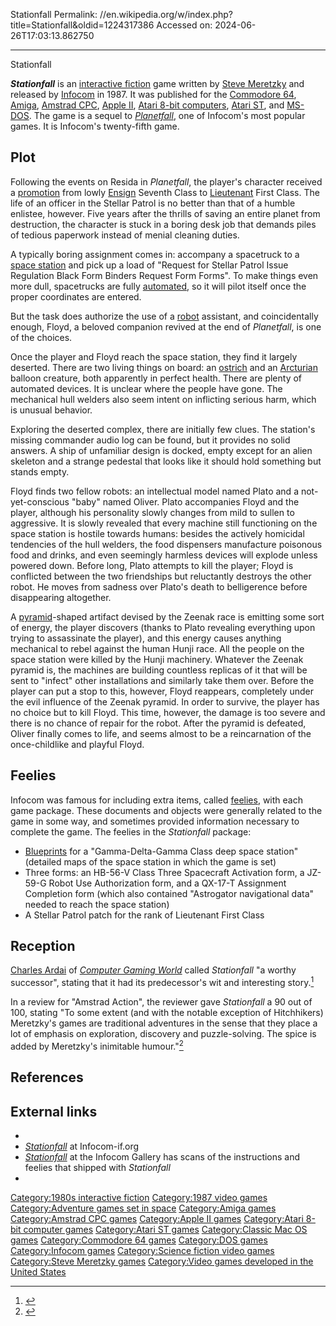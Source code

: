 Stationfall
Permalink: //en.wikipedia.org/w/index.php?title=Stationfall&oldid=1224317386
Accessed on: 2024-06-26T17:03:13.862750



------
Stationfall
{{Infobox video game
|title     = Stationfall
|image     = Stationfall box art.jpg
|caption   = Cover art
|developer = [[Infocom]]
|publisher = Infocom
|designer  = [[Steve Meretzky]]
|engine    = [[Z-machine]]
|released  = April 30, 1987
|genre     = [[Adventure game | Adventure]], [[Interactive fiction]]
|modes     = [[Single-player video game|Single-player]]
|platforms = [[Amiga]], [[Amstrad CPC]], [[Apple II]], [[Atari 8-bit]], [[Atari ST]], [[Commodore 64]], [[MS-DOS]], [[Mac (computer)|Mac]]
}}

'''''Stationfall''''' is an [[interactive fiction]] game written by [[Steve Meretzky]] and released by [[Infocom]] in 1987. It was published for the [[Commodore 64]], [[Amiga]], [[Amstrad CPC]], [[Apple II]], [[Atari 8-bit computers]], [[Atari ST]], and [[MS-DOS]]. The game is a sequel to ''[[Planetfall]]'', one of Infocom's most popular games. It is Infocom's twenty-fifth game.

==Plot==
Following the events on Resida in ''Planetfall'', the player's character received a [[promotion (rank)|promotion]] from lowly [[Ensign (rank)|Ensign]] Seventh Class to [[Lieutenant]] First Class. The life of an officer in the Stellar Patrol is no better than that of a humble enlistee, however. Five years after the thrills of saving an entire planet from destruction, the character is stuck in a boring desk job that demands piles of tedious paperwork instead of menial cleaning duties.

A typically boring assignment comes in: accompany a spacetruck to a [[space station]] and pick up a load of "Request for Stellar Patrol Issue Regulation Black Form Binders Request Form Forms". To make things even more dull, spacetrucks are fully [[automated]], so it will pilot itself once the proper coordinates are entered.

But the task does authorize the use of a [[robot]] assistant, and coincidentally enough, Floyd, a beloved companion revived at the end of ''Planetfall'', is one of the choices.

Once the player and Floyd reach the space station, they find it largely deserted.  There are two living things on board: an [[ostrich]] and an [[Arcturus|Arcturian]] balloon creature, both apparently in perfect health. There are plenty of automated devices.  It is unclear where the people have gone.  The mechanical hull welders also seem intent on inflicting serious harm, which is unusual behavior.

Exploring the deserted complex, there are initially few clues. The station's missing commander audio log can be found, but it provides no solid answers. A ship of unfamiliar design is docked, empty except for an alien skeleton and a strange pedestal that looks like it should hold something but stands empty.

Floyd finds two fellow robots: an intellectual model named Plato and a not-yet-conscious "baby" named Oliver. Plato accompanies Floyd and the player, although his personality slowly changes from mild to sullen to aggressive. It is slowly revealed that every machine still functioning on the space station is hostile towards humans: besides the actively homicidal tendencies of the hull welders, the food dispensers manufacture poisonous food and drinks, and even seemingly harmless devices will explode unless powered down. Before long, Plato attempts to kill the player; Floyd is conflicted between the two friendships but reluctantly destroys the other robot. He moves from sadness over Plato's death to belligerence before disappearing altogether.

A [[pyramid]]-shaped artifact devised by the Zeenak race is emitting some sort of energy, the player discovers (thanks to Plato revealing everything upon trying to assassinate the player), and this energy causes anything mechanical to rebel against the human Hunji race.  All the people on the space station were killed by the Hunji machinery. Whatever the Zeenak pyramid is, the machines are building countless replicas of it that will be sent to "infect" other installations and similarly take them over.  Before the player can put a stop to this, however, Floyd reappears, completely under the evil influence of the Zeenak pyramid.  In order to survive, the player has no choice but to kill Floyd.  This time, however, the damage is too severe and there is no chance of repair for the robot.  After the pyramid is defeated, Oliver finally comes to life, and seems almost to be a reincarnation of the once-childlike and playful Floyd.

==Feelies==
Infocom was famous for including extra items, called [[feelies]], with each game package.  These documents and objects were generally related to the game in some way, and sometimes provided information necessary to complete the game.  The feelies in the ''Stationfall'' package:
*[[Blueprint]]s for a "Gamma-Delta-Gamma Class deep space station" (detailed maps of the space station in which the game is set)
*Three forms: an HB-56-V Class Three Spacecraft Activation form, a JZ-59-G Robot Use Authorization form, and a QX-17-T Assignment Completion form (which also contained "Astrogator navigational data" needed to reach the space station)
*A Stellar Patrol patch for the rank of Lieutenant First Class

==Reception==
{{Video game reviews
| award1Pub = ''C+VG''
| award1 = C+VG Hit<ref>Game review, C+VG magazine, issue 72, October 1987, page 110</ref>
}}
[[Charles Ardai]] of ''[[Computer Gaming World]]'' called ''Stationfall'' "a worthy successor", stating that it had its predecessor's wit and interesting story.<ref>{{cite magazine | last=Ardai | first=Charles | author-link=Charles Ardai | url=http://www.cgwmuseum.org/galleries/issues/cgw_39.pdf | title=Titans of the Computer Gaming World / Part IV of V: Ardai on Infocom | magazine=[[Computer Gaming World]] | issue=39 | date=Aug–Sep 1987 | pages=38–39, 46–47 | accessdate=16 January 2017}}</ref>

In a review for "Amstrad Action", the reviewer gave ''Stationfall'' a 90 out of 100, stating "To some extent (and with the notable exception of Hitchhikers) Meretzky's games are traditional adventures in the sense that they place a lot of emphasis on exploration, discovery and puzzle-solving. The spice is added by Meretzky's inimitable humour."<ref>{{cite web | url=https://archive.org/details/amstrad-action-027/page/n73/mode/2up?view=theater | title=Amstrad Action Issue 027 }}</ref>

==References==
{{reflist}}

==External links==
* {{moby game|id=/stationfall}}
* [http://www.infocom-if.org/games/stationfall/stationfall.html ''Stationfall''] at Infocom-if.org
* [http://gallery.guetech.org/stationfall/stationfall.html ''Stationfall''] at the Infocom Gallery has scans of the instructions and feelies that shipped with ''Stationfall''
* {{IFDB|id=9nlbhqnlyb169uge}}

{{Infocom games}}

[[Category:1980s interactive fiction]]
[[Category:1987 video games]]
[[Category:Adventure games set in space]]
[[Category:Amiga games]]
[[Category:Amstrad CPC games]]
[[Category:Apple II games]]
[[Category:Atari 8-bit computer games]]
[[Category:Atari ST games]]
[[Category:Classic Mac OS games]]
[[Category:Commodore 64 games]]
[[Category:DOS games]]
[[Category:Infocom games]]
[[Category:Science fiction video games]]
[[Category:Steve Meretzky games]]
[[Category:Video games developed in the United States]]
